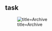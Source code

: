 == task ==
[[File:https://github.com/BlueSedDragon/task/workflows/Archive/badge.svg|link=https://github.com/BlueSedDragon/task/actions?query=workflow%3AArchive|title=Archive]]

